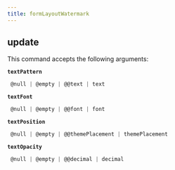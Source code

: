 ```yaml
---
title: formLayoutWatermark
---
```


## update

This command accepts the following arguments:

**`textPattern`**
```js filename="type"
 @null | @empty | @@text | text
```
**`textFont`**
```js filename="type"
 @null | @empty | @@font | font
```
**`textPosition`**
```js filename="type"
 @null | @empty | @@themePlacement | themePlacement
```
**`textOpacity`**
```js filename="type"
 @null | @empty | @@decimal | decimal
```

